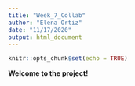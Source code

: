 ```yaml
---
title: "Week_7_Collab"
author: "Elena Ortiz"
date: "11/17/2020"
output: html_document
---
```


```r
knitr::opts_chunk$set(echo = TRUE)
```

**Welcome to the project!**